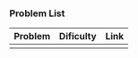 ### Problem List

| Problem | Dificulty | Link |
| :-----: | :-------: | :--: |
|         |           |      |
